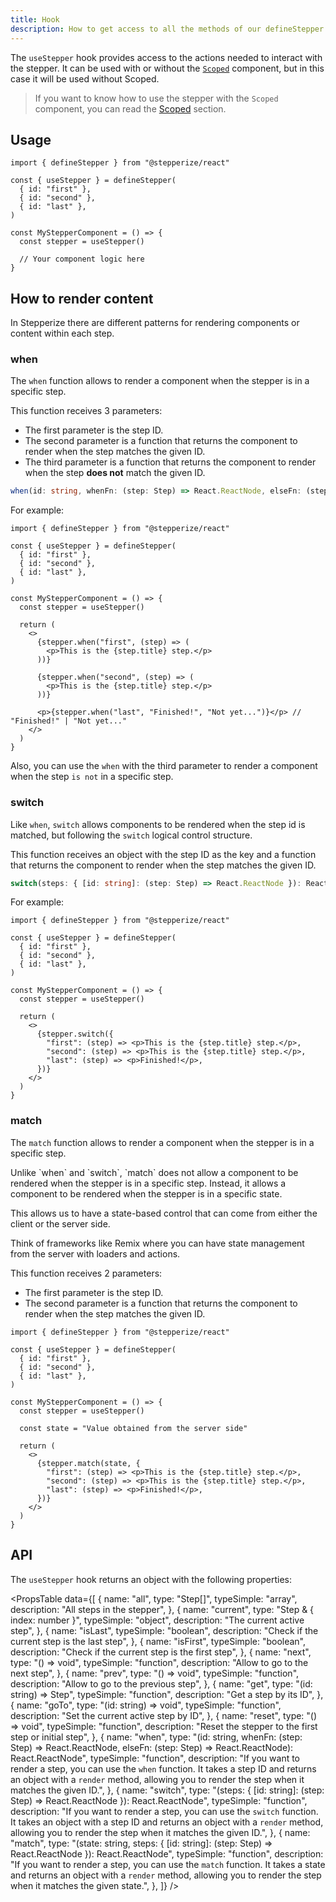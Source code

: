 ```yaml
---
title: Hook
description: How to get access to all the methods of our defineStepper to be able to build our own stepper
---
```


The `useStepper` hook provides access to the actions needed to interact with the stepper.
It can be used with or without the [`Scoped`](./scoped) component, but in this case it will be used without Scoped.

> If you want to know how to use the stepper with the `Scoped` component, you can read the [Scoped](./scoped) section.

## Usage

```tsx
import { defineStepper } from "@stepperize/react"

const { useStepper } = defineStepper(
  { id: "first" },
  { id: "second" },
  { id: "last" },
)

const MyStepperComponent = () => {
  const stepper = useStepper()

  // Your component logic here
}
```

## How to render content

In Stepperize there are different patterns for rendering components or content within each step.

### when

The `when` function allows to render a component when the stepper is in a specific step.

This function receives 3 parameters:

- The first parameter is the step ID.
- The second parameter is a function that returns the component to render when the step matches the given ID.
- The third parameter is a function that returns the component to render when the step **does not** match the given ID.

```ts
when(id: string, whenFn: (step: Step) => React.ReactNode, elseFn: (step: Step) => React.ReactNode): React.ReactNode
```

For example:

```tsx
import { defineStepper } from "@stepperize/react"

const { useStepper } = defineStepper(
  { id: "first" },
  { id: "second" },
  { id: "last" },
)

const MyStepperComponent = () => {
  const stepper = useStepper()

  return (
    <>
      {stepper.when("first", (step) => (
        <p>This is the {step.title} step.</p>
      ))}

      {stepper.when("second", (step) => (
        <p>This is the {step.title} step.</p>
      ))}

      <p>{stepper.when("last", "Finished!", "Not yet...")}</p> // "Finished!" | "Not yet..."
    </>
  )
}
```

Also, you can use the `when` with the third parameter to render a component when the step `is not` in a specific step.

### switch

Like `when`, `switch` allows components to be rendered when the step id is matched, 
but following the `switch` logical control structure.

This function receives an object with the step ID as the key and a function that returns 
the component to render when the step matches the given ID.

```ts
switch(steps: { [id: string]: (step: Step) => React.ReactNode }): React.ReactNode
```

For example:

```tsx
import { defineStepper } from "@stepperize/react"

const { useStepper } = defineStepper(
  { id: "first" },
  { id: "second" },
  { id: "last" },
)

const MyStepperComponent = () => {
  const stepper = useStepper()

  return (
    <>
      {stepper.switch({
        "first": (step) => <p>This is the {step.title} step.</p>,
        "second": (step) => <p>This is the {step.title} step.</p>,
        "last": (step) => <p>Finished!</p>,
      })}
    </>
  )
}
```

### match

The `match` function allows to render a component when the stepper is in a specific step.

<Callout type="info">
Unlike `when` and `switch`, `match` does not allow a component to be rendered when the stepper is in a specific step.
Instead, it allows a component to be rendered when the stepper is in a specific state. 

This allows us to have a state-based control that can come from either the client or the server side. 

Think of frameworks like Remix where you can have state management from the server with loaders and actions.
</Callout>

This function receives 2 parameters:

- The first parameter is the step ID.
- The second parameter is a function that returns the component to render when the step matches the given ID.

```tsx
import { defineStepper } from "@stepperize/react"

const { useStepper } = defineStepper(
  { id: "first" },
  { id: "second" },
  { id: "last" },
)

const MyStepperComponent = () => {
  const stepper = useStepper()

  const state = "Value obtained from the server side"

  return (
    <>
      {stepper.match(state, {
        "first": (step) => <p>This is the {step.title} step.</p>,
        "second": (step) => <p>This is the {step.title} step.</p>,
        "last": (step) => <p>Finished!</p>,
      })}
    </>
  )
}
```

## API

The `useStepper` hook returns an object with the following properties:

<PropsTable
  data={[
    {
      name: "all",
      type: "Step[]",
      typeSimple: "array",
      description: "All steps in the stepper",
    },
    {
      name: "current",
      type: "Step & { index: number }",
      typeSimple: "object",
      description: "The current active step",
    },
    {
      name: "isLast",
      typeSimple: "boolean",
      description: "Check if the current step is the last step",
    },
    {
      name: "isFirst",
      typeSimple: "boolean",
      description: "Check if the current step is the first step",
    },
    {
      name: "next",
      type: "() => void",
      typeSimple: "function",
      description: "Allow to go to the next step",
    },
    {
      name: "prev",
      type: "() => void",
      typeSimple: "function",
      description: "Allow to go to the previous step",
    },
    {
      name: "get",
      type: "(id: string) => Step",
      typeSimple: "function",
      description: "Get a step by its ID",
    },
    {
      name: "goTo",
      type: "(id: string) => void",
      typeSimple: "function",
      description: "Set the current active step by ID",
    },
    {
      name: "reset",
      type: "() => void",
      typeSimple: "function",
      description: "Reset the stepper to the first step or initial step",
    },
    {
      name: "when",
      type: "(id: string, whenFn: (step: Step) => React.ReactNode, elseFn: (step: Step) => React.ReactNode): React.ReactNode",
      typeSimple: "function",
      description: "If you want to render a step, you can use the `when` function. It takes a step ID and returns an object with a `render` method, allowing you to render the step when it matches the given ID.",
    },
    {
      name: "switch",
      type: "(steps: { [id: string]: (step: Step) => React.ReactNode }): React.ReactNode",
      typeSimple: "function",
      description: "If you want to render a step, you can use the `switch` function. It takes an object with a step ID and returns an object with a `render` method, allowing you to render the step when it matches the given ID.",
    },
    {
      name: "match",
      type: "(state: string, steps: { [id: string]: (step: Step) => React.ReactNode }): React.ReactNode",
      typeSimple: "function",
      description: "If you want to render a step, you can use the `match` function. It takes a state and returns an object with a `render` method, allowing you to render the step when it matches the given state.",
    },
  ]}
/>